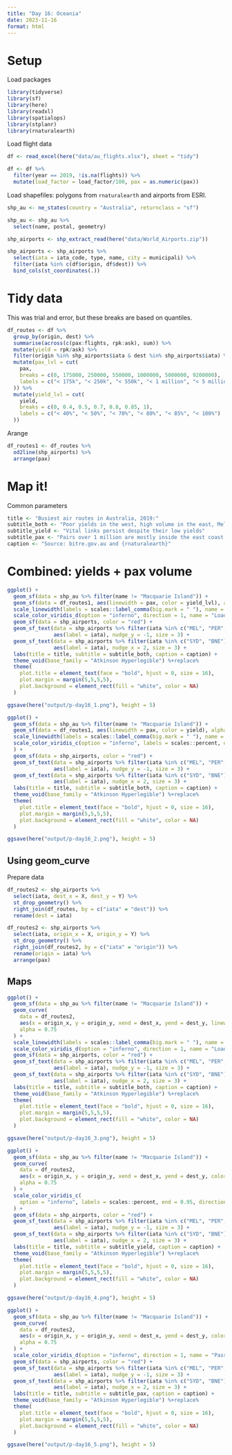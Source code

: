 ```yaml
---
title: "Day 16: Oceania"
date: 2023-11-16
format: html
---
```


# Setup

Load packages
```r
library(tidyverse)
library(sf)
library(here)
library(readxl)
library(spatialops)
library(stplanr)
library(rnaturalearth)
```

Load flight data
```r
df <- read_excel(here("data/au_flights.xlsx"), sheet = "tidy")

df <- df %>% 
  filter(year == 2019, !is.na(flights)) %>% 
  mutate(load_factor = load_factor/100, pax = as.numeric(pax))
```

Load shapefiles: polygons from `rnaturalearth` and airports from ESRI.
```r
shp_au <- ne_states(country = "Australia", returnclass = "sf")

shp_au <- shp_au %>% 
  select(name, postal, geometry)

shp_airports <- shp_extract_read(here("data/World_Airports.zip"))

shp_airports <- shp_airports %>% 
  select(iata = iata_code, type, name, city = municipali) %>%
  filter(iata %in% c(df$origin, df$dest)) %>%
  bind_cols(st_coordinates(.))
```



# Tidy data

This was trial and error, but these breaks are based on quantiles.
```r
df_routes <- df %>% 
  group_by(origin, dest) %>% 
  summarise(across(c(pax:flights, rpk:ask), sum)) %>% 
  mutate(yield = rpk/ask) %>% 
  filter(origin %in% shp_airports$iata & dest %in% shp_airports$iata) %>% 
  mutate(pax_lvl = cut(
    pax, 
    breaks = c(0, 175000, 250000, 550000, 1000000, 5000000, 9200000),
    labels = c("< 175k", "< 250k", "< 550k", "< 1 million", "< 5 million", "< 9.2 million")
  )) %>% 
  mutate(yield_lvl = cut(
    yield, 
    breaks = c(0, 0.4, 0.5, 0.7, 0.8, 0.85, 1),
    labels = c("< 40%", "< 50%", "< 70%", "< 80%", "< 85%", "< 100%")
  ))
```

Arange
```r
df_routes1 <- df_routes %>% 
  od2line(shp_airports) %>% 
  arrange(pax)
```


# Map it!

Common parameters
```r
title <- "Busiest air routes in Australia, 2019:"
subtitle_both <- "Poor yields in the west, high volume in the east, Melborne is the profit queen"
subtitle_yield <- "Vital links persist despite their low yields"
subtitle_pax <- "Pairs over 1 million are mostly inside the east coast,\nexcept for links from Perth and Tasmania to SYD, MEL, and ADL"
caption <- "Source: bitre.gov.au and {rnaturalearth}"
```


# Combined: yields + pax volume
```r
ggplot() +
  geom_sf(data = shp_au %>% filter(name != "Macquarie Island")) +
  geom_sf(data = df_routes1, aes(linewidth = pax, color = yield_lvl), alpha = 0.75) +
  scale_linewidth(labels = scales::label_comma(big.mark = " "), name = "Passsengers") +
  scale_color_viridis_d(option = "inferno", direction = 1, name = "Load Factor") +
  geom_sf(data = shp_airports, color = "red") + 
  geom_sf_text(data = shp_airports %>% filter(iata %in% c("MEL", "PER", "ADL")), 
               aes(label = iata), nudge_y = -1, size = 3) +
  geom_sf_text(data = shp_airports %>% filter(iata %in% c("SYD", "BNE")), 
               aes(label = iata), nudge_x = 2, size = 3) +
  labs(title = title, subtitle = subtitle_both, caption = caption) +
  theme_void(base_family = "Atkinson Hyperlegible") %+replace%
  theme(
    plot.title = element_text(face = "bold", hjust = 0, size = 16),
    plot.margin = margin(5,5,5,5),
    plot.background = element_rect(fill = "white", color = NA)
  )

ggsave(here("output/p-day16_1.png"), height = 5)

ggplot() +
  geom_sf(data = shp_au %>% filter(name != "Macquarie Island")) +
  geom_sf(data = df_routes1, aes(linewidth = pax, color = yield), alpha = 0.75) +
  scale_linewidth(labels = scales::label_comma(big.mark = " "), name = "Passsengers") +
  scale_color_viridis_c(option = "inferno", labels = scales::percent, direction = 1, name = "Load Factor"
  ) +
  geom_sf(data = shp_airports, color = "red") + 
  geom_sf_text(data = shp_airports %>% filter(iata %in% c("MEL", "PER", "ADL")), 
               aes(label = iata), nudge_y = -1, size = 3) +
  geom_sf_text(data = shp_airports %>% filter(iata %in% c("SYD", "BNE")), 
               aes(label = iata), nudge_x = 2, size = 3) +
  labs(title = title, subtitle = subtitle_both, caption = caption) +
  theme_void(base_family = "Atkinson Hyperlegible") %+replace%
  theme(
    plot.title = element_text(face = "bold", hjust = 0, size = 16),
    plot.margin = margin(5,5,5,5),
    plot.background = element_rect(fill = "white", color = NA)
  )

ggsave(here("output/p-day16_2.png"), height = 5)
```


## Using geom_curve

Prepare data
```r
df_routes2 <- shp_airports %>% 
  select(iata, dest_x = X, dest_y = Y) %>% 
  st_drop_geometry() %>% 
  right_join(df_routes, by = c("iata" = "dest")) %>% 
  rename(dest = iata)

df_routes2 <- shp_airports %>% 
  select(iata, origin_x = X, origin_y = Y) %>% 
  st_drop_geometry() %>% 
  right_join(df_routes2, by = c("iata" = "origin")) %>% 
  rename(origin = iata) %>% 
  arrange(pax)
```


## Maps

```r
ggplot() +
  geom_sf(data = shp_au %>% filter(name != "Macquarie Island")) +
  geom_curve(
    data = df_routes2, 
    aes(x = origin_x, y = origin_y, xend = dest_x, yend = dest_y, linewidth = pax, color = yield_lvl), 
    alpha = 0.75
  ) +
  scale_linewidth(labels = scales::label_comma(big.mark = " "), name = "Passsengers") +
  scale_color_viridis_d(option = "inferno", direction = 1, name = "Load Factor") +
  geom_sf(data = shp_airports, color = "red") + 
  geom_sf_text(data = shp_airports %>% filter(iata %in% c("MEL", "PER", "ADL")), 
               aes(label = iata), nudge_y = -1, size = 3) +
  geom_sf_text(data = shp_airports %>% filter(iata %in% c("SYD", "BNE")), 
               aes(label = iata), nudge_x = 2, size = 3) +
  labs(title = title, subtitle = subtitle_both, caption = caption) +
  theme_void(base_family = "Atkinson Hyperlegible") %+replace%
  theme(
    plot.title = element_text(face = "bold", hjust = 0, size = 16),
    plot.margin = margin(5,5,5,5),
    plot.background = element_rect(fill = "white", color = NA)
  )

ggsave(here("output/p-day16_3.png"), height = 5)

ggplot() +
  geom_sf(data = shp_au %>% filter(name != "Macquarie Island")) +
  geom_curve(
    data = df_routes2, 
    aes(x = origin_x, y = origin_y, xend = dest_x, yend = dest_y, color = yield), 
    alpha = 0.75
  ) +
  scale_color_viridis_c(
    option = "inferno", labels = scales::percent, end = 0.95, direction = 1, name = "Load Factor"
  ) +
  geom_sf(data = shp_airports, color = "red") + 
  geom_sf_text(data = shp_airports %>% filter(iata %in% c("MEL", "PER", "ADL")), 
               aes(label = iata), nudge_y = -1, size = 3) +
  geom_sf_text(data = shp_airports %>% filter(iata %in% c("SYD", "BNE")), 
               aes(label = iata), nudge_x = 2, size = 3) +
  labs(title = title, subtitle = subtitle_yield, caption = caption) +
  theme_void(base_family = "Atkinson Hyperlegible") %+replace%
  theme(
    plot.title = element_text(face = "bold", hjust = 0, size = 16),
    plot.margin = margin(5,5,5,5),
    plot.background = element_rect(fill = "white", color = NA)
  )

ggsave(here("output/p-day16_4.png"), height = 5)

ggplot() +
  geom_sf(data = shp_au %>% filter(name != "Macquarie Island")) +
  geom_curve(
    data = df_routes2, 
    aes(x = origin_x, y = origin_y, xend = dest_x, yend = dest_y, color = pax_lvl), 
    alpha = 0.75
  ) +
  scale_color_viridis_d(option = "inferno", direction = 1, name = "Passengers") +
  geom_sf(data = shp_airports, color = "red") + 
  geom_sf_text(data = shp_airports %>% filter(iata %in% c("MEL", "PER", "ADL")), 
               aes(label = iata), nudge_y = -1, size = 3) +
  geom_sf_text(data = shp_airports %>% filter(iata %in% c("SYD", "BNE")), 
               aes(label = iata), nudge_x = 2, size = 3) +
  labs(title = title, subtitle = subtitle_pax, caption = caption) +
  theme_void(base_family = "Atkinson Hyperlegible") %+replace%
  theme(
    plot.title = element_text(face = "bold", hjust = 0, size = 16),
    plot.margin = margin(5,5,5,5),
    plot.background = element_rect(fill = "white", color = NA)
  )

ggsave(here("output/p-day16_5.png"), height = 5)
```


